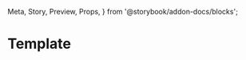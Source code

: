   Meta,
  Story,
  Preview,
  Props,
} from '@storybook/addon-docs/blocks';

<Meta title="Admin/Template" component={Template} />

# Template

<Preview>
  <Story name="As muted">
    <Template muted>
      <div style={{ height: '200vh' }}>
        Offset built-in for the Tray component
      </div>
    </Template>
  </Story>
</Preview>

<Preview>
  <Story name="As default">
    <Template>
      <div style={{ height: '200vh' }}>
        Offset built-in for the Tray component
      </div>
    </Template>
  </Story>
</Preview>

<Props of={Template} />

